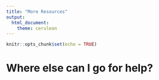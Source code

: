 ---
title: "More Resources"
output:
  html_document:
    theme: cerulean
---

```{r setup, include=FALSE}
knitr::opts_chunk$set(echo = TRUE)
```

# Where else can I go for help?